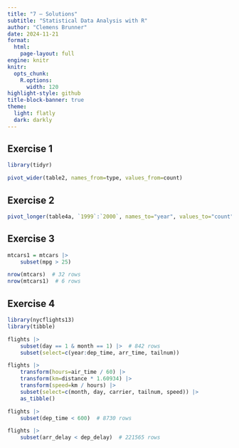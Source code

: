 ```yaml
---
title: "7 – Solutions"
subtitle: "Statistical Data Analysis with R"
author: "Clemens Brunner"
date: 2024-11-21
format:
  html:
    page-layout: full
engine: knitr
knitr:
  opts_chunk: 
    R.options:
      width: 120
highlight-style: github
title-block-banner: true
theme:
  light: flatly
  dark: darkly
---
```


## Exercise 1

```r
library(tidyr)

pivot_wider(table2, names_from=type, values_from=count)
```


## Exercise 2

```r
pivot_longer(table4a, `1999`:`2000`, names_to="year", values_to="count")
```


## Exercise 3

```r
mtcars1 = mtcars |>
    subset(mpg > 25)

nrow(mtcars)  # 32 rows
nrow(mtcars1)  # 6 rows
```


## Exercise 4

```r
library(nycflights13)
library(tibble)

flights |>
    subset(day == 1 & month == 1) |>  # 842 rows
    subset(select=c(year:dep_time, arr_time, tailnum))

flights |>
    transform(hours=air_time / 60) |>
    transform(km=distance * 1.60934) |>
    transform(speed=km / hours) |>
    subset(select=c(month, day, carrier, tailnum, speed)) |>
    as_tibble()

flights |>
    subset(dep_time < 600)  # 8730 rows

flights |>
    subset(arr_delay < dep_delay)  # 221565 rows
```
